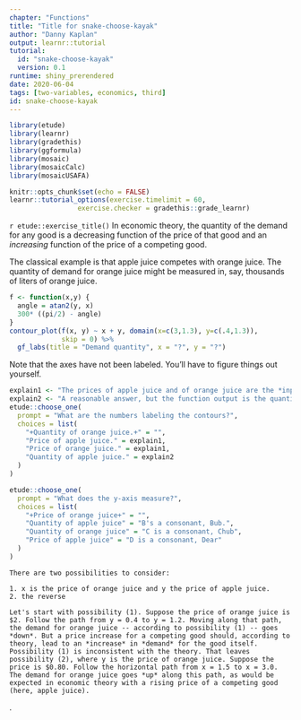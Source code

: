 ```yaml
---
chapter: "Functions"
title: "Title for snake-choose-kayak"
author: "Danny Kaplan"
output: learnr::tutorial
tutorial:
  id: "snake-choose-kayak"
  version: 0.1
runtime: shiny_prerendered
date: 2020-06-04 
tags: [two-variables, economics, third]
id: snake-choose-kayak
---
```


```r
library(etude)
library(learnr)
library(gradethis)
library(ggformula)
library(mosaic)
library(mosaicCalc)
library(mosaicUSAFA)

knitr::opts_chunk$set(echo = FALSE)
learnr::tutorial_options(exercise.timelimit = 60, 
                 exercise.checker = gradethis::grade_learnr)
```


`r etude::exercise_title()` In economic theory, the quantity of the demand for any good is a decreasing function of the price of that good and an *increasing* function of the price of a competing good.

The classical example is that apple juice competes with orange juice. The quantity of demand for orange juice might be measured in, say, thousands of liters of orange juice.

```r
f <- function(x,y) {
  angle = atan2(y, x)
  300* ((pi/2) - angle)
}
contour_plot(f(x, y) ~ x + y, domain(x=c(3,1.3), y=c(.4,1.3)),
             skip = 0) %>%
  gf_labs(title = "Demand quantity", x = "?", y = "?")
```

Note that the axes have not been labeled. You'll have to figure things out yourself.

```r
explain1 <- "The prices of apple juice and of orange juice are the *inputs* to the function.  Input values are displayed as position on an axis. The contour labels identify the output value for any input that corresponds to a point on the contour."
explain2 <- "A reasonable answer, but the function output is the quantity of *orange* juice."
etude::choose_one(
  prompt = "What are the numbers labeling the contours?",
  choices = list(
    "+Quantity of orange juice.+" = "",
    "Price of apple juice." = explain1,
    "Price of orange juice." = explain1,
    "Quantity of apple juice." = explain2
  )
)
```

```r
etude::choose_one(
  prompt = "What does the y-axis measure?",
  choices = list(
    "+Price of orange juice+" = "",
    "Quantity of apple juice" = "B's a consonant, Bub.",
    "Quantity of orange juice" = "C is a consonant, Chub",
    "Price of apple juice" = "D is a consonant, Dear"
  )
)
```


```etude
There are two possibilities to consider:

1. x is the price of orange juice and y the price of apple juice.
2. the reverse

Let's start with possibility (1). Suppose the price of orange juice is $2. Follow the path from y = 0.4 to y = 1.2. Moving along that path, the demand for orange juice -- according to possibility (1) -- goes *down*. But a price increase for a competing good should, according to theory, lead to an *increase* in *demand* for the good itself. Possibility (1) is inconsistent with the theory. That leaves possibility (2), where y is the price of orange juice. Suppose the price is $0.80. Follow the horizontal path from x = 1.5 to x = 3.0. The demand for orange juice goes *up* along this path, as would be expected in economic theory with a rising price of a competing good (here, apple juice). 
``` 

.


